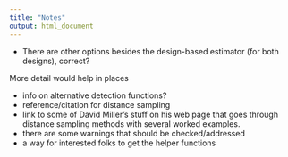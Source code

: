 ```yaml
---
title: "Notes"
output: html_document
---
```


 
- There are other options besides the design-based estimator (for both designs), correct?

More detail would help in places

- info on alternative detection functions?
- reference/citation for distance sampling
- link to some of David Miller's stuff on his web page that goes through distance sampling methods with several worked examples.
- there are some warnings that should be checked/addressed
- a way for interested folks to get the helper functions
